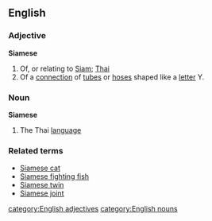==English==
===Adjective===
'''Siamese'''
# Of, or relating to [[Siam]]; [[Thai]]
# Of a [[connection]] of [[tube]]s or [[hose]]s shaped like a [[letter]] Y.

===Noun===
'''Siamese'''
# The Thai [[language]]
===Related terms===
*[[Siamese cat]]
*[[Siamese fighting fish]]
*[[Siamese twin]]
*[[Siamese joint]]
[[category:English adjectives]]
[[category:English nouns]]